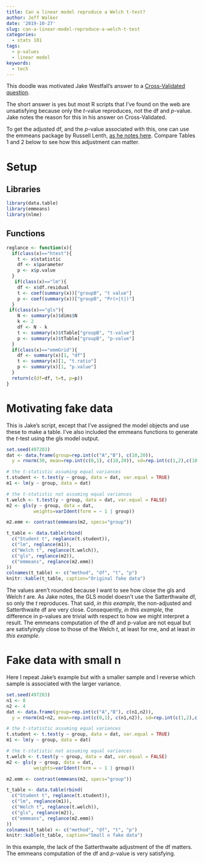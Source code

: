 ```yaml
---
title: Can a linear model reproduce a Welch t-test?
author: Jeff Walker
date: '2019-10-27'
slug: can-a-linear-model-reproduce-a-welch-t-test
categories:
  - stats 101
tags:
  - p-values
  - linear model
keywords:
  - tech
---
```


This doodle was motivated Jake Westfall's answer to a [Cross-Validated question](https://stats.stackexchange.com/questions/142685/equivalent-to-welchs-t-test-in-gls-framework).

The short answer is yes but most R scripts that I've found on the web are unsatisfying because only the *t*-value reproduces, not the df and *p*-value. Jake notes the reason for this in his answer on Cross-Validated.

To get the adjusted df, and the *p*-value associated with this, one can use the emmeans package by Russell Lenth, [as he notes here](https://cran.rstudio.com/web/packages/emmeans/vignettes/FAQs.html). Compare Tables 1 and 2 below to see how this adjustment can matter.

# Setup
## Libraries

```r
library(data.table)
library(emmeans)
library(nlme)
```

## Functions

```r
reglance <- function(x){
  if(class(x)=="htest"){
    t <- x$statistic
    df <- x$parameter
    p <- x$p.value
  }
   if(class(x)=="lm"){
    df <- x$df.residual
    t <- coef(summary(x))["groupB", "t value"]
    p <- coef(summary(x))["groupB", "Pr(>|t|)"]
  }
 if(class(x)=="gls"){
    N <- summary(x)$dims$N
    k <- 2
    df <- N - k
    t <- summary(x)$tTable["groupB", "t-value"]
    p <- summary(x)$tTable["groupB", "p-value"]
  }
  if(class(x)=="emmGrid"){
    df <- summary(x)[1, "df"]
    t <- summary(x)[1, "t.ratio"]
    p <- summary(x)[1, "p.value"]
  }
  return(c(df=df, t=t, p=p))
}
```

# Motivating fake data
This is Jake's script, except that I've assigned the model objects and use these to make a table. I've also included the emmeans functions to generate the *t*-test using the gls model output.

```r
set.seed(497203)
dat <- data.frame(group=rep.int(c("A","B"), c(10,20)),
  y = rnorm(30, mean=rep.int(c(0,1), c(10,20)), sd=rep.int(c(1,2),c(10,20))))

# the t-statistic assuming equal variances
t.student <- t.test(y ~ group, data = dat, var.equal = TRUE)
m1 <- lm(y ~ group, data = dat)

# the t-statistic not assuming equal variances
t.welch <- t.test(y ~ group, data = dat, var.equal = FALSE)
m2 <- gls(y ~ group, data = dat, 
          weights=varIdent(form = ~ 1 | group))

m2.emm <- contrast(emmeans(m2, specs="group"))

t_table <- data.table(rbind(
  c("Student t", reglance(t.student)),
  c("lm", reglance(m1)),
  c("Welch t", reglance(t.welch)),
  c("gls", reglance(m2)),
  c("emmeans", reglance(m2.emm))
))
colnames(t_table) <- c("method", "df", "t", "p")
knitr::kable(t_table, caption="Original fake data")
```

The values aren't rounded because I want to see how close the gls and Welch *t* are. As Jake notes, the GLS model doesn't use the Satterthwaite df, so only the *t* reproduces. That said, *in this example*, the non-adjusted and Satterthwaite df are very close. Consequently, *in this example*, the difference in p-values are trivial with respect to how we might interpret a result. The emmeans computation of the df and p-value are not equal but are satisfyingly close to those of the Welch *t*, at least for me, and at least *in this example*.

# Fake data with small n

Here I repeat Jake's example but with a smaller sample and I reverse which sample is associated with the larger variance.

```r
set.seed(497203)
n1 <- 8
n2 <- 4
dat <- data.frame(group=rep.int(c("A","B"), c(n1,n2)),
  y = rnorm(n1+n2, mean=rep.int(c(0,1), c(n1,n2)), sd=rep.int(c(1,2),c(n1,n2))))

# the t-statistic assuming equal variances
t.student <- t.test(y ~ group, data = dat, var.equal = TRUE)
m1 <- lm(y ~ group, data = dat)

# the t-statistic not assuming equal variances
t.welch <- t.test(y ~ group, data = dat, var.equal = FALSE)
m2 <- gls(y ~ group, data = dat, 
          weights=varIdent(form = ~ 1 | group))

m2.emm <- contrast(emmeans(m2, specs="group"))

t_table <- data.table(rbind(
  c("Student t", reglance(t.student)),
  c("lm", reglance(m1)),
  c("Welch t", reglance(t.welch)),
  c("gls", reglance(m2)),
  c("emmeans", reglance(m2.emm))
))
colnames(t_table) <- c("method", "df", "t", "p")
knitr::kable(t_table, caption="Small n fake data")
```

In this example, the lack of the Satterthwaite adjustment of the df matters. The emmeans computation of the df and *p*-value is very satisfying.
